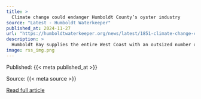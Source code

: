 ```yaml
---
title: >
  Climate change could endanger Humboldt County’s oyster industry
source: "Latest - Humboldt Waterkeeper"
published_at: 2024-11-27
url: "https://humboldtwaterkeeper.org/news/latest/1851-climate-change-could-endanger-humboldt-countys-oyster-industry"
description: >
  Humboldt Bay supplies the entire West Coast with an outsized number of oyster seeds, making it arguably the most important place in California for oyster production. Climate change could threaten that.Warming waters — under the Representative Concentration Pathway 8.5 projection, Humboldt Bay is expected to heat up by an average of 3 degrees Celsius over the next 70 years — introduce new disease vectors that could wreak havoc on local oyster farmers, but their concerns are more immediate. As Eureka and Arcata become increasingly developed and the Humboldt Bay Harbor, Recreation and Conservation District builds an offshore wind terminal, oyster companies are wary of the potential impacts on water quality and plankton productivity.“We’re all for wind development, but there are environmental changes, associated dredging and other changes that are going to be associated with that project. There’s just still a lot of questions about what those impacts will be,” Gary Fleener, the science, education and policy director for Hog Island Farms, which has oyster nurseries and a farm in Humboldt Bay, said. “When I am referring to water quality, I want to make sure that it’s clear that I’m referring to it in the largest sense: water quality related to agricultural runoff, urbanization, and certainly development like shipping and wind energy.”Oyster production companies face a twofold issue: warmer waters induced by climate change could have catastrophic impacts on local farms but the offshore wind effort meant to combat climate change’s impacts presents several known and unknown impacts that could end up degrading local water quality.The harbor district is conducting several studies, including a measurement of the specific short-term water quality impacts of offshore wind terminal construction. Drafts of the studies should be made public by May 2025, Rob Holmlund, the harbor district’s development director, said.“I think it’s pretty safe to forecast that, in the long term, there won’t be impacts to water quality because of the project, but during the construction period, there’s dredging and there’s a water construction, but there are very tight regulations about turbidity, what you can do during construction and what you cannot do, and the times of year that you can do in-water construction,” Holmlund said. “Between all of the environmental regulations that already exist and our efforts to minimize water quality impacts, it’s not something I’m really worried about, but I do want to take the company’s concern seriously, so we’re doing extra studies.”Aquaculture companies operating in Humboldt Bay have been meeting with the harbor district every other month for roughly a year, which Holmlund said allowed the district to hear concerns and identify areas of improvement. One such concern, Holmlund said, was disease infiltrating the bay.Ostreid herpesvirus, a disease deadly enough to induce die-offs among oysters, was recently found in the warming ocean waters near San Diego. The disease thrives in water at about 15 degrees Celsius, which Humboldt Bay is expected to reach under the RCP 8.5 projection. In an April symposium, Northern Hydrology and Engineering civil engineer Jeff Anderson estimated that by 2095, the waters in Humboldt Bay will have heated from an average of 13 degrees Celsius to 16 degrees Celsius.If the disease emerges in Humboldt County, the farms might be hit hard, but oyster seed facilities — baby oysters grown in a hatchery resembling an aquarium — might fare better. Fleener said robust biosecurity measures at the hatcheries significantly alleviate his concerns about introducing disease vectors; measures taken because Humboldt County supports the entire West Coast with oyster seed.However, the existence of rules and regulations doesn’t mean slip-ups never happen. In early November, golden mussels — an invasive bivalve native to eastern Asia — were found in a reservoir near the Port of Stockton despite laws mandating inspections of ballast waters before they’re discharged into local waters.“Those regulations failed, so it just points to the need to do a much better job of considering how to limit that risk as we’re increasing vessel traffic related to the offshore wind industry,” Jen Kalt, executive director of Humboldt Waterkeeper, a local environmental advocacy group said.Given Humboldt Bay’s salinity — generally incompatible with the freshwater living requirements of golden mussels — Fleener said the area’s aquaculture companies are not particularly concerned about the species colonizing local waters.Washington state is the largest shellfish producer in the nation, but much of its seed is supplied by Humboldt Bay companies, which altogether sell about 10 million oysters per year and net $6 million in sales, according to harbor district estimates.Keep Reading
image: rss_img.png
---
```



  Published: {{< meta published_at >}}
  

  Source: {{< meta source >}}
  

  [Read full article]({{< meta url >}}){target='blank'}
  

